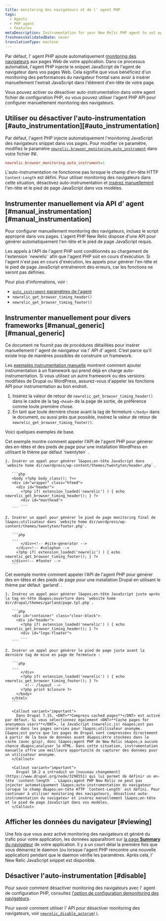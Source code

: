 ```yaml
---
title: monitoring des navigateurs et de l' agent PHP
tags:
  - Agents
  - PHP agent
  - Features
metaDescription: Instrumentation for your New Relic PHP agent to set up browser monitoring.
freshnessValidatedDate: never
translationType: machine
---
```


Par défaut, l&apos; agent PHP ajoute automatiquement [monitoring des navigateurs](/docs/browser/new-relic-browser/getting-started/introduction-new-relic-browser) aux pages Web de votre application. Dans ce processus automatisé, l&apos;agent PHP injecte le snippet JavaScript de l&apos;agent de navigateur dans vos pages Web. Cela signifie que vous bénéficiez d&apos;un monitoring des performances du navigateur frontal sans avoir à insérer manuellement l&apos;extrait JavaScript dans l&apos;élément d&apos;en-tête de votre page.

Vous pouvez activer ou désactiver auto-instrumentation dans votre agent fichier de configuration PHP, ou vous pouvez utiliser l&apos;agent PHP API pour configurer manuellement monitoring des navigateurs.

## Utiliser ou désactiver l&apos;auto-instrumentation [#auto\_instrumentation][#auto_instrumentation]

Par défaut, l&apos;agent PHP injecte automatiquement l&apos;monitoring JavaScript des navigateurs snippet dans vos pages. Pour modifier ce paramètre, modifiez le paramètre [`newrelic.browser_monitoring.auto_instrument`](/docs/apm/agents/php-agent/configuration/php-agent-configuration/#inivar-autorum) dans votre fichier INI.

```ini
newrelic.browser_monitoring.auto_instrument=1
```

L&apos;auto-instrumentation ne fonctionne pas lorsque le champ d&apos;en-tête HTTP `Content-Length` est défini. Pour utiliser monitoring des navigateurs dans cette situation, désactivez auto-instrumentation et [insérez manuellement](#manual_instrumentation) l&apos;en-tête et le pied de page JavaScript dans vos modèles.

## Instrumenter manuellement via API d&apos; agent [#manual\_instrumentation][#manual_instrumentation]

Pour configurer manuellement monitoring des navigateurs, incluez le script approprié dans vos pages. L&apos;agent PHP New Relic dispose d&apos;une API pour générer automatiquement l&apos;en-tête et le pied de page JavaScript requis.

<Callout variant="important">
  Les appels à l&apos;API de l&apos;agent PHP sont conditionnés au chargement de l&apos;extension `newrelic` afin que l&apos;agent PHP soit en cours d&apos;exécution. Si l&apos;agent n&apos;est pas en cours d&apos;exécution, les appels pour générer l&apos;en-tête et le pied de page JavaScript entraîneront des erreurs, car les fonctions ne seront pas définies.
</Callout>

Pour plus d&apos;informations, voir :

* [`auto_instrument` paramètres de l&apos;agent](/docs/agents/php-agent/configuration/php-agent-configuration#inivar-autorum)
* `newrelic_get_browser_timing_header()`
* `newrelic_get_browser_timing_footer()`

## Instrumenter manuellement pour divers frameworks [#manual\_generic][#manual_generic]

Ce document ne fournit pas de procédures détaillées pour insérer manuellement l&apos; agent de navigateur via l&apos; API d&apos; agent. C’est parce qu’il existe trop de manières possibles de construire un framework.

Les [exemples instrumentation manuelle](#manual_examples) montrent comment ajouter instrumentation à un framework qui prend déjà en charge auto-instrumentation. Si vous utilisez un autre framework ou des versions modifiées de Drupal ou WordPress, assurez-vous d&apos;appeler les fonctions API pour instrumentation au bon endroit.

1. Insérez la valeur de retour de `newrelic_get_browser_timing_header()` dans le cadre de la tag `<head>` de la page de sortie, de préférence comme toute première chose.
2. En tant que toute dernière chose avant la tag de fermeture `</body>` dans le document, ou aussi près que possible, insérez la valeur de retour de `newrelic_get_browser_timing_footer()`.

Voici quelques exemples de base.

<CollapserGroup>
  <Collapser id="manual_wp" title="WordPress">
    Cet exemple montre comment appeler l&apos;API de l&apos;agent PHP pour générer des en-têtes et des pieds de page pour une installation WordPress en utilisant le thème par défaut `twentyten` .

    1. Insérer un appel pour générer l&apos;en-tête JavaScript dans `website home dir/wordpress/wp-content/themes/twentyten/header.php`.

       ```php
       <body <?php body_class(); ?>>
       <div id="wrapper" class="hfeed">
         <div id="header">
           <?php if( extension_loaded('newrelic') ) { echo newrelic_get_browser_timing_header(); } ?>
           <div id="masthead">
           ...
       ```

    2. Insérer un appel pour générer le pied de page monitoring final de l&apos;utilisateur dans `website home dir/wordpress/wp-content/themes/twentyten/footer.php`.

       ```php
       ...
           </div><!-- #site-generator -->
         </div><!-- #colophon -->
         <?php if( extension_loaded('newrelic') ) { echo newrelic_get_browser_timing_footer(); } ?>
       </div><!-- #footer -->
       ```
  </Collapser>

  <Collapser id="manual_drupal" title="Drupal">
    Cet exemple montre comment appeler l&apos;API de l&apos;agent PHP pour générer des en-têtes et des pieds de page pour une installation Drupal en utilisant le thème par défaut `garland` .

    1. Insérez un appel pour générer l&apos;en-tête JavaScript juste après la tag en-tête d&apos;ouverture dans `website home dir/drupal/themes/garland/page.tpl.php`.

       ```php
       <div id="container" class="clear-block">
         <div id="header">
           <?php if( extension_loaded('newrelic') ) { echo newrelic_get_browser_timing_header(); } ?>
           <div id="logo-floater">
           ...
       ```

    2. Insérer un appel pour générer le pied de page juste avant la dernière tag de mise en page de fermeture :

       ```php
       ...
           </div>
           <?php if( extension_loaded('newrelic') ) { echo newrelic_get_browser_timing_footer(); } ?>
             <!-- /layout -->
           <?php print $closure ?>
         </body>
       </html>
       ```

       <Callout variant="important">
         Dans Drupal 7.15, <DNT>**Compress cached pages**</DNT> est activé par défaut. Si vous sélectionnez également <DNT>**Cache pages for anonymous users**</DNT>, le JavaScript (newrelic.js) n&apos;est pas inséré dans les pages servies pour l&apos;utilisateur anonyme. C&apos;est parce que les pages de Drupal sont compressées directement à partir de la base de données avant d&apos;être stockées dans le cache (avec gzip), donc l&apos;agent PHP de New Relic n&apos;a aucune chance d&apos;analyser le HTML. Dans cette situation, instrumentation manuelle offre une meilleure opportunité de capturer des données pour un utilisateur anonyme.
       </Callout>

       <Callout variant="important">
         Drupal 10.2 a introduit un [nouveau changement](https://www.drupal.org/node/3298551) qui lui permet de définir un en-tête `content-length` . L&apos;agent PHP New Relic ne peut pas injecter automatiquement l&apos;auto-instrumentation du navigateur lorsque le champ d&apos;en-tête HTTP `Content-Length` est défini. Pour continuer à utiliser monitoring des navigateurs, désactivez auto-instrumentation du navigateur et insérez manuellement l&apos;en-tête et le pied de page JavaScript dans vos modèles.
       </Callout>
  </Collapser>
</CollapserGroup>

## Afficher les données du navigateur [#viewing]

Une fois que vous avez activé monitoring des navigateurs et généré du trafic pour votre application, les données apparaîtront sur [la page <DNT>**Summary**</DNT> du navigateur](/docs/browser/new-relic-browser/getting-started/browser-overview-page-website-performance-summary) de votre application. Il y a un court délai la première fois que vous démarrez le daemon (ou lorsque l&apos;agent PHP rencontre une nouvelle application) pendant que le daemon vérifie les paramètres. Après cela, l’ New Relic JavaScript snippet est disponible.

## Désactiver l&apos;auto-instrumentation [#disable]

Pour savoir comment désactiver monitoring des navigateurs avec l&apos; agent de configuration PHP, consultez [l&apos;option de configuration demonitoring des navigateurs](/docs/agents/php-agent/configuration/php-agent-configuration#inivar-autorum).

Pour savoir comment utiliser l&apos; API pour désactiver monitoring des navigateurs, voir [`newrelic_disable_autorum()`](/docs/agents/php-agent/php-agent-api/newrelic_disable_autorum).